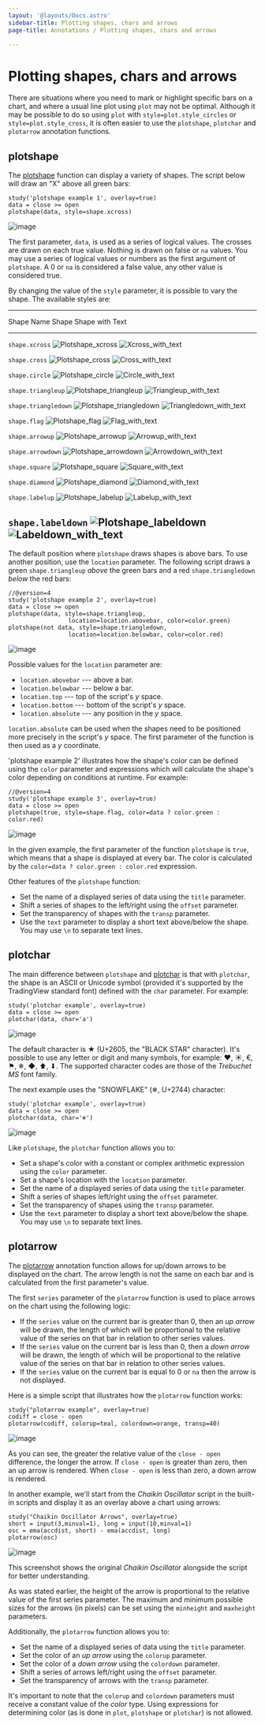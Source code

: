 ```yaml
---
layout: '@layouts/Docs.astro'
sidebar-title: Plotting shapes, chars and arrows
page-title: Annotations / Plotting shapes, chars and arrows

---
```

# Plotting shapes, chars and arrows



There are situations where you need to mark or highlight specific bars
on a chart, and where a usual line plot using `plot` may not be optimal.
Although it may be possible to do so using `plot` with
`style=plot.style_circles` or `style=plot.style_cross`, it is often
easier to use the `plotshape`, `plotchar` and `plotarrow` annotation
functions.

## plotshape

The
[plotshape](https://www.tradingview.com/pine-script-reference/v4/#fun_plotshape)
function can display a variety of shapes. The script below will draw an
\"X\" above all green bars:

``` pine
study('plotshape example 1', overlay=true)
data = close >= open
plotshape(data, style=shape.xcross)
```

![image](@assets/annotations/Plotshape_1.png)

The first parameter, `data`, is used as a series of logical values. The
crosses are drawn on each true value. Nothing is drawn on false or `na`
values. You may use a series of logical values or numbers as the first
argument of `plotshape`. A 0 or `na` is considered a false value, any
other value is considered true.

By changing the value of the `style` parameter, it is possible to vary
the shape. The available styles are:

  ----------------------------------------------------------------------------------------------------------------------------------------------------
  Shape Name             Shape                                                          Shape with Text
  ---------------------- -------------------------------------------------------------- --------------------------------------------------------------
  `shape.xcross`         ![Plotshape_xcross](@assets/annotations/Plotshape_xcross.png)               ![Xcross_with_text](@assets/annotations/Xcross_with_text.png)

  `shape.cross`          ![Plotshape_cross](@assets/annotations/Plotshape_cross.png)                 ![Cross_with_text](@assets/annotations/Cross_with_text.png)

  `shape.circle`         ![Plotshape_circle](@assets/annotations/Plotshape_circle.png)               ![Circle_with_text](@assets/annotations/Circle_with_text.png)

  `shape.triangleup`     ![Plotshape_triangleup](@assets/annotations/Plotshape_triangleup.png)       ![Triangleup_with_text](@assets/annotations/Triangleup_with_text.png)

  `shape.triangledown`   ![Plotshape_triangledown](@assets/annotations/Plotshape_triangledown.png)   ![Triangledown_with_text](@assets/annotations/Triangledown_with_text.png)

  `shape.flag`           ![Plotshape_flag](@assets/annotations/Plotshape_flag.png)                   ![Flag_with_text](@assets/annotations/Flag_with_text.png)

  `shape.arrowup`        ![Plotshape_arrowup](@assets/annotations/Plotshape_arrowup.png)             ![Arrowup_with_text](@assets/annotations/Arrowup_with_text.png)

  `shape.arrowdown`      ![Plotshape_arrowdown](@assets/annotations/Plotshape_arrowdown.png)         ![Arrowdown_with_text](@assets/annotations/Arrowdown_with_text.png)

  `shape.square`         ![Plotshape_square](@assets/annotations/Plotshape_square.png)               ![Square_with_text](@assets/annotations/Square_with_text.png)

  `shape.diamond`        ![Plotshape_diamond](@assets/annotations/Plotshape_diamond.png)             ![Diamond_with_text](@assets/annotations/Diamond_with_text.png)

  `shape.labelup`        ![Plotshape_labelup](@assets/annotations/Plotshape_labelup.png)             ![Labelup_with_text](@assets/annotations/Labelup_with_text.png)

  `shape.labeldown`      ![Plotshape_labeldown](@assets/annotations/Plotshape_labeldown.png)         ![Labeldown_with_text](@assets/annotations/Labeldown_with_text.png)
  ----------------------------------------------------------------------------------------------------------------------------------------------------

The default position where `plotshape` draws shapes is above bars. To
use another position, use the `location` parameter. The following script
draws a green `shape.triangleup` *above* the green bars and a red
`shape.triangledown` *below* the red bars:

``` pine
//@version=4
study('plotshape example 2', overlay=true)
data = close >= open
plotshape(data, style=shape.triangleup,
                 location=location.abovebar, color=color.green)
plotshape(not data, style=shape.triangledown,
                 location=location.belowbar, color=color.red)
```

![image](@assets/annotations/Plotshape_example_2.png)

Possible values for the `location` parameter are:

-   `location.abovebar` \-\-- above a bar.
-   `location.belowbar` \-\-- below a bar.
-   `location.top` \-\-- top of the script\'s *y* space.
-   `location.bottom` \-\-- bottom of the script\'s *y* space.
-   `location.absolute` \-\-- any position in the *y* space.

`location.absolute` can be used when the shapes need to be positioned
more precisely in the script\'s *y* space. The first parameter of the
function is then used as a *y* coordinate.

\'plotshape example 2\' illustrates how the shape\'s color can be
defined using the `color` parameter and expressions which will calculate
the shape\'s color depending on conditions at runtime. For example:

    //@version=4
    study('plotshape example 3', overlay=true)
    data = close >= open
    plotshape(true, style=shape.flag, color=data ? color.green : color.red)

![image](@assets/annotations/Plotshape_example_3.png)

In the given example, the first parameter of the function `plotshape` is
`true`, which means that a shape is displayed at every bar. The color is
calculated by the `color=data ? color.green : color.red` expression.

Other features of the `plotshape` function:

-   Set the name of a displayed series of data using the `title`
    parameter.
-   Shift a series of shapes to the left/right using the `offset`
    parameter.
-   Set the transparency of shapes with the `transp` parameter.
-   Use the `text` parameter to display a short text above/below the
    shape. You may use `\n` to separate text lines.

## plotchar

The main difference between `plotshape` and
[plotchar](https://www.tradingview.com/pine-script-reference/v4/#fun_plotchar)
is that with `plotchar`, the shape is an ASCII or Unicode symbol
(provided it\'s supported by the TradingView standard font) defined with
the `char` parameter. For example:

    study('plotchar example', overlay=true)
    data = close >= open
    plotchar(data, char='a')

![image](@assets/annotations/Plotchar_example_1.png)

The default character is ★ (U+2605, the \"BLACK STAR\" character). It\'s
possible to use any letter or digit and many symbols, for example: ❤, ☀,
€, ⚑, ❄, ◆, ⬆, ⬇. The supported character codes are those of the
*Trebuchet MS* font family.

The next example uses the \"SNOWFLAKE\" (❄, U+2744) character:

    study('plotchar example', overlay=true)
    data = close >= open
    plotchar(data, char='❄')

![image](@assets/annotations/Plotchar_example_2.png)

Like `plotshape`, the `plotchar` function allows you to:

-   Set a shape\'s color with a constant or complex arithmetic
    expression using the `color` parameter.
-   Set a shape\'s location with the `location` parameter.
-   Set the name of a displayed series of data using the `title`
    parameter.
-   Shift a series of shapes left/right using the `offset` parameter.
-   Set the transparency of shapes using the `transp` parameter.
-   Use the `text` parameter to display a short text above/below the
    shape. You may use `\n` to separate text lines.

## plotarrow

The
[plotarrow](https://www.tradingview.com/pine-script-reference/v4/#fun_plotarrow)
annotation function allows for up/down arrows to be displayed on the
chart. The arrow length is not the same on each bar and is calculated
from the first parameter\'s value.

The first `series` parameter of the `plotarrow` function is used to
place arrows on the chart using the following logic:

-   If the `series` value on the current bar is greater than 0, then an
    *up arrow* will be drawn, the length of which will be proportional
    to the relative value of the series on that bar in relation to other
    series values.
-   If the `series` value on the current bar is less than 0, then a
    *down arrow* will be drawn, the length of which will be proportional
    to the relative value of the series on that bar in relation to other
    series values.
-   If the `series` value on the current bar is equal to 0 or `na` then
    the arrow is not displayed.

Here is a simple script that illustrates how the `plotarrow` function
works:

    study("plotarrow example", overlay=true)
    codiff = close - open
    plotarrow(codiff, colorup=teal, colordown=orange, transp=40)

![image](@assets/annotations/Plotarrow_example_1.png)

As you can see, the greater the relative value of the `close - open`
difference, the longer the arrow. If `close - open` is greater than
zero, then an up arrow is rendered. When `close - open` is less than
zero, a down arrow is rendered.

In another example, we\'ll start from the *Chaikin Oscillator* script in
the built-in scripts and display it as an overlay above a chart using
arrows:

    study("Chaikin Oscillator Arrows", overlay=true)
    short = input(3,minval=1), long = input(10,minval=1)
    osc = ema(accdist, short) - ema(accdist, long)
    plotarrow(osc)

![image](@assets/annotations/Plotarrow_example_2.png)

This screenshot shows the original *Chaikin Oscillator* alongside the
script for better understanding.

As was stated earlier, the height of the arrow is proportional to the
relative value of the first series parameter. The maximum and minimum
possible sizes for the arrows (in pixels) can be set using the
`minheight` and `maxheight` parameters.

Additionally, the `plotarrow` function allows you to:

-   Set the name of a displayed series of data using the `title`
    parameter.
-   Set the color of an *up arrow* using the `colorup` parameter.
-   Set the color of a *down arrow* using the `colordown` parameter.
-   Shift a series of arrows left/right using the `offset` parameter.
-   Set the transparency of arrows with the `transp` parameter.

It\'s important to note that the `colorup` and `colordown` parameters
must receive a constant value of the *color* type. Using expressions for
determining color (as is done in `plot`, `plotshape` or `plotchar`) is
not allowed.
